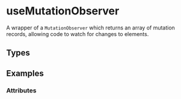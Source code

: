 
<Meta title="Example/UseMutationObserver" />

# useMutationObserver

A wrapper of a `MutationObserver` which returns an array of mutation records, allowing code to watch for changes to elements.

## Types

<Source language="ts" code={TYPES} />

## Examples

### Attributes

<Canvas withSource="open">
  <Story name="Attributes" story={stories.attributes} />
</Canvas>
